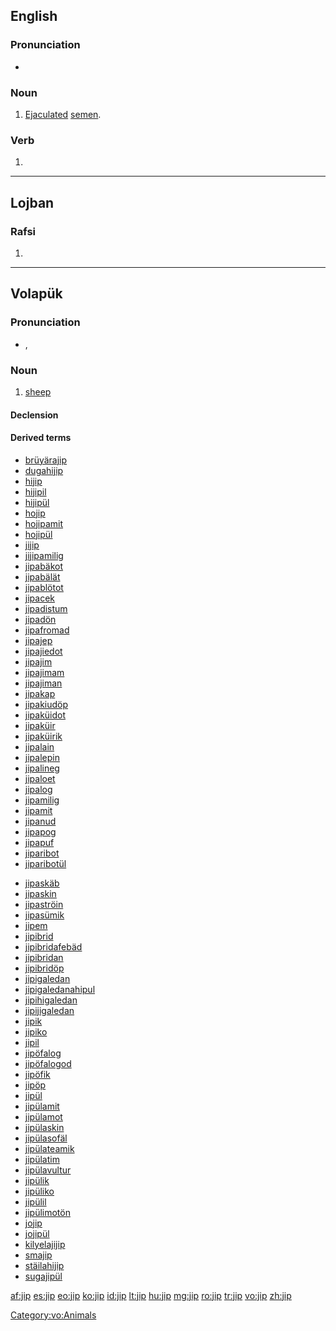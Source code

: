 ==English==

===Pronunciation===
*{{a|Ireland}} {{IPA|/ˈdʒɪp/}}

===Noun===
{{en-noun|-}}

# {{context|Ireland|colloquial|lang=en}} [[ejaculated|Ejaculated]] [[semen]].

===Verb===
{{en-verb|jipp|ing}}

# {{alternative form of|gyp}}

----

==Lojban==

===Rafsi===
{{jbo-rafsi}}

# {{jbo-rafsi of|jipno}}

----

==Volapük==

===Pronunciation===
* {{IPA|[ʃip]|lang=vo}}, {{X-SAMPA|[Sip]}}

===Noun===
{{vo-noun}}

# [[sheep]] {{gloss|wooly ruminant [[animal]]}}

====Declension====
{{vo-decl-noun}}

====Derived terms====
{{rel-top|Terms derived from ''jip''}}
* [[brüyärajip]]
* [[dugahijip]]
* [[hijip]]
* [[hijipil]]
* [[hijipül]]
* [[hojip]]
* [[hojipamit]]
* [[hojipül]]
* [[jijip]]
* [[jijipamilig]]
* [[jipabäkot]]
* [[jipabälät]]
* [[jipablötot]]
* [[jipacek]]
* [[jipadistum]]
* [[jipadön]]
* [[jipafromad]]
* [[jipajep]]
* [[jipajiedot]]
* [[jipajim]]
* [[jipajimam]]
* [[jipajiman]]
* [[jipakap]]
* [[jipakiudöp]]
* [[jipaküidot]]
* [[jipaküir]]
* [[jipaküirik]]
* [[jipalain]]
* [[jipalepin]]
* [[jipalineg]]
* [[jipaloet]]
* [[jipalog]]
* [[jipamilig]]
* [[jipamit]]
* [[jipanud]]
* [[jipapog]]
* [[jipapuf]]
* [[jiparibot]]
* [[jiparibotül]]
{{rel-mid}}
* [[jipaskäb]]
* [[jipaskin]]
* [[jipaströin]]
* [[jipasümik]]
* [[jipem]]
* [[jipibrid]]
* [[jipibridafebäd]]
* [[jipibridan]]
* [[jipibridöp]]
* [[jipigaledan]]
* [[jipigaledanahipul]]
* [[jipihigaledan]]
* [[jipijigaledan]]
* [[jipik]]
* [[jipiko]]
* [[jipil]]
* [[jipöfalog]]
* [[jipöfalogod]]
* [[jipöfik]]
* [[jipöp]]
* [[jipül]]
* [[jipülamit]]
* [[jipülamot]]
* [[jipülaskin]]
* [[jipülasofäl]]
* [[jipülateamik]]
* [[jipülatim]]
* [[jipülavultur]]
* [[jipülik]]
* [[jipüliko]]
* [[jipülil]]
* [[jipülimotön]]
* [[jojip]]
* [[jojipül]]
* [[kilyelajijip]]
* [[smajip]]
* [[stäilahijip]]
* [[sugajipül]]
{{rel-bottom}}

[[Category:vo:Animals]]

[[af:jip]]
[[es:jip]]
[[eo:jip]]
[[ko:jip]]
[[id:jip]]
[[lt:jip]]
[[hu:jip]]
[[mg:jip]]
[[ro:jip]]
[[tr:jip]]
[[vo:jip]]
[[zh:jip]]